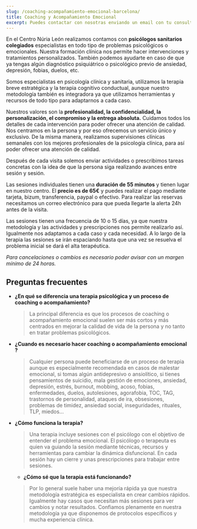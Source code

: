 ```yaml
---
slug: /coaching-acompañamiento-emocional-barcelona/
title: Coaching y Acompañamiento Emocional
excerpt: Puedes contactar con nosotras enviando un email con tu consulta a psicologa@nurialeon.com, seguirnos en redes sociales o escribir un mensaje a través del formulario de contacto.
---
```


En el Centro Núria León realizamos contamos con **psicólogos sanitarios colegiados** especialistas en todo tipo de problemas psicológicos o emocionales. Nuestra formación clínica nos permite hacer intervenciones y tratamientos personalizados. También podemos ayudarte en caso de que ya tengas algún diagnóstico psiquiátrico o psicológico previo de ansiedad, depresión, fobias, duelos, etc. 

Somos especialistas en psicología clínica y sanitaria, utilizamos la terapia breve estratégica y la terapia cognitivo conductual, aunque nuestro metodología también es integradora ya que utilizamos herramientas y recursos de todo tipo para adaptarnos a cada caso.

Nuestros valores son la **profesionalidad, la confidencialidad, la personalización, el compromiso y la entrega absoluta.** Cuidamos todos los detalles de cada intervención para poder ofrecer una atención de calidad. Nos centramos en la persona y por eso ofrecemos un servicio único y exclusivo. De la misma manera, realizamos supervisiones clínicas semanales con los mejores profesionales de la psicología clínica, para así poder ofrecer una atención de calidad.

Después de cada visita solemos enviar actividades o prescribimos tareas concretas con la idea de que la persona siga realizando avances entre sesión y sesión. 


Las sesiones individuales tienen una **duración de 55 minutos** y tienen lugar en nuestro centro. El **precio es de 65€** y puedes realizar el pago mediante tarjeta, bizum, transferencia, paypal o efectivo.
Para realizar las reservas necesitamos un correo electrónico para que pueda llegarte la alerta 24h antes de la visita. 

Las sesiones tienen una frecuencia de 10 o 15 días, ya que nuestra metodología y las actividades y prescripciones nos permite realizarlo así. Igualmente nos adaptamos a cada caso y cada necesidad. A lo largo de la terapia las sesiones se irán espaciando hasta que una vez se resuelva el problema inicial se dará el alta terapéutica.

*Para cancelaciones o cambios es necesario poder avisar con un margen mínimo de 24 horas.*


## Preguntas frecuentes

- **¿En qué se diferencia una terapia psicológica y un proceso de coaching o acompañamiento?**
  > La principal diferencia es que los procesos de coaching o acompañamiento emocional suelen ser más cortos y más centrados en mejorar la calidad de vida de la persona y no tanto en tratar problemas psicológicos. 

- **¿Cuando es necesario hacer coaching o acompañamiento emocional ?**
  > Cualquier persona puede beneficiarse de un proceso de terapia aunque es especialmente recomendada en casos de malestar emocional, si tomas algún antidepresivo o ansiolítico, si tienes pensamientos de suicidio, mala gestión de emociones, ansiedad, depresión, estrés, burnout, mobbing, acoso, fobias, enfermedades, duelos, autolesiones, agorafobia, TOC, TAG, trastornos de personalidad, ataques de ira, obsesiones, problemas de timidez, ansiedad social, inseguridades, rituales, TLP, miedos...

- **¿Cómo funciona la terapia?**
  > Una terapia incluye sesiones con el psicólogo con el objetivo de entender el problema emocional. El psicólogo o terapeuta es quien va guiando la sesión mediante técnicas, recursos y herramientas para cambiar la dinámica disfuncional. En cada sesión hay un cierre y unas prescripciones para trabajar entre sesiones. 

  - **¿Cómo sé que la terapia está funcionando?**
  > Por lo general suele haber una mejoría rápida ya que nuestra metodología estratégica es especialista en crear cambios rápidos. Igualmente hay casos que necesitan más sesiones para ver cambios y notar resultados. Confiamos plenamente en nuestra metodología ya que disponemos de protocolos específicos y mucha experiencia clínica. 